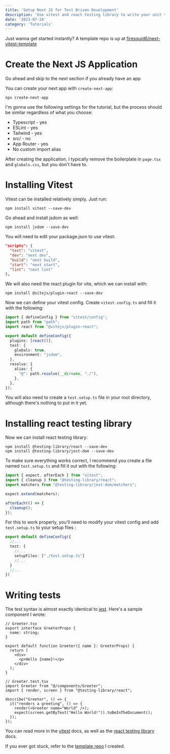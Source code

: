 ```yaml
---
title: 'Setup Next JS for Test Driven Development'
description: 'Use vitest and react testing library to write your unit tests'
date: '2023-07-24'
category: 'Tutorials'
---
```


Just wanna get started instantly? A template repo is up at [firesquid6/next-vitest-template](https://github.com/firesquid6/next-vitest-template)

# Create the Next JS Application
Go ahead and skip to the next section if you already have an app

You can create your next app with `create-next-app`:
```
npx create-next-app
```
I'm gonna use the following settings for the tutorial, but the process should be similar regardless of what you choose:
- Typescript - yes
- ESLint - yes
- Tailwind - yes
- src/ - no
- App Router - yes
- No custom import alias

After creating the application, I typically remove the boilerplate in `page.tsx` and `globals.css`, but you don't have to.

# Installing Vitest
Vitest can be installed relatively simply. Just run:
```
npm install vitest --save-dev
```
Go ahead and install jsdom as well:
```
npm install jsdom --save-dev
```

You will need to edit your package.json to use vitest:
```json
"scripts": {
  "test": "vitest",
  "dev": "next dev",
  "build": "next build",
  "start": "next start",
  "lint": "next lint"
},
```

We will also need the react plugin for vite, which we can install with:
```
npm install @vitejs/plugin-react --save-dev
```
Now we can define your vitest config. Create `vitest.config.ts` and fill it with the following:
```ts
import { defineConfig } from "vitest/config";
import path from "path";
import react from "@vitejs/plugin-react";

export default defineConfig({
  plugins: [react()],
  test: {
    globals: true,
    environment: "jsdom",
  },
  resolve: {
    alias: {
      "@": path.resolve(__dirname, "./"),
    },
  },
});
```
You will also need to create a `test.setup.ts` file in your root directory, although there's nothing to put in it yet.

# Installing react testing library
Now we can install react testing library:
```
npm install @testing-library/react --save-dev 
npm install @testing-library/jest-dom --save-dev
```

To make sure everything works correct, I recommend you create a file named `test.setup.ts` and fill it out with the following:
```ts
import { expect, afterEach } from "vitest";
import { cleanup } from "@testing-library/react";
import matchers from "@testing-library/jest-dom/matchers";

expect.extend(matchers);

afterEach(() => {
  cleanup();
});

```

For this to work properly, you'll need to modify your vitest config and add `test.setup.ts` to your setup files :
```ts
export default defineConfig({
  //...
  test: {
    //...
    setupFiles: ["./test.setup.ts"]
    //...
  }
  //...
})
```

# Writing tests
The test syntax is almost exactly identical to [jest](https://jestjs.io/). Here's a sample component I wrote:
```tsx
// Greeter.tsx
export interface GreeterProps {
  name: string;
}

export default function Greeter({ name }: GreeterProps) {
  return (
    <div>
      <p>Hello {name}!</p>
    </div>
  );
}
```

```tsx
// Greeter.test.tsx
import Greeter from "@/components/Greeter";
import { render, screen } from "@testing-library/react";

describe("Greeter", () => {
  it("renders a greeting", () => {
    render(<Greeter name="World" />);
    expect(screen.getByText("Hello World!")).toBeInTheDocument();
  });
});

```

You can read more in the [vitest](https://vitest.dev/) docs, as well as the  [react testing library](https://testing-library.com/docs/react-testing-library/intro/) docs.

If you ever got stuck, refer to the [template repo](https://github.com/firesquid6/next-vitest-template) I created.